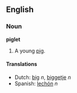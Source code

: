 ==English==
===Noun===
'''piglet'''

#A young [[pig]].

====Translations====
*Dutch: [[big]] ''n'', [[biggetje]] ''n''
*Spanish: [[lechón]] ''n''